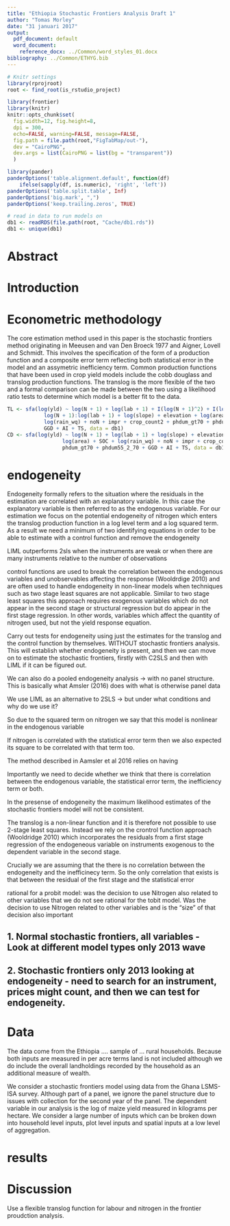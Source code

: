 ```yaml
---
title: "Ethiopia Stochastic Frontiers Analysis Draft 1"
author: "Tomas Morley"
date: "31 januari 2017"
output:
  pdf_document: default
  word_document:
    reference_docx: ../Common/word_styles_01.docx
bibliography: ../Common/ETHYG.bib
---
```


```r
# Knitr settings
library(rprojroot)
root <- find_root(is_rstudio_project)

library(frontier)
library(knitr)
knitr::opts_chunk$set(
  fig.width=12, fig.height=8,
  dpi = 300,
  echo=FALSE, warning=FALSE, message=FALSE,
  fig.path = file.path(root,"FigTabMap/out-"),
  dev = "CairoPNG",
  dev.args = list(CairoPNG = list(bg = "transparent"))
  )

library(pander)
panderOptions('table.alignment.default', function(df)
    ifelse(sapply(df, is.numeric), 'right', 'left'))
panderOptions('table.split.table', Inf)
panderOptions('big.mark', ",")
panderOptions('keep.trailing.zeros', TRUE)

# read in data to run models on
db1 <- readRDS(file.path(root, "Cache/db1.rds"))
db1 <- unique(db1)
```

# Abstract



# Introduction

# Econometric methodology

The core estimation method used in this paper is the stochastic frontiers method originating in Meeusen and van Den Broeck 1977 and Aigner, Lovell and Schmidt. This involves the specification of the form of a production function and a composite error term reflecting both statistical error in the model and an assymetric inefficiency term. Common production functions that have been used in crop yield models include the cobb douglass and translog production functions. The translog is the more flexible of the two and a formal comparison can be made between the two using a likelihood ratio tests to determine which model is a better fit to the data.

```r
TL <- sfa(log(yld) ~ log(N + 1) + log(lab + 1) + I(log(N + 1)^2) + I(log(lab + 1)^2) +
            log(N + 1):log(lab + 1) + log(slope) + elevation + log(area) + SOC +
            log(rain_wq) + noN + impr + crop_count2 + phdum_gt70 + phdum55_2_70 +
            GGD + AI + TS, data = db1)
CD <- sfa(log(yld) ~ log(N + 1) + log(lab + 1) + log(slope) + elevation +
                  log(area) + SOC + log(rain_wq) + noN + impr + crop_count2 +
                  phdum_gt70 + phdum55_2_70 + GGD + AI + TS, data = db1)
```

# endogeneity

Endogeneity formally refers to the situation where the residuals in the estimation are correlated with an explanatory variable. In this case the explanatory variable is then referred to as the endogenous variable. For our estimation we focus on the potential endogeneity of nitrogen which enters the translog production function in a log level term and a log squared term. As a result we need a minimum of two identifying equations in order to be able to estimate with a control function and remove the endogeneity

LIML outperforms 2sls when the instruments are weak or when there are many instruments relative to the number of observations

control functions are used to break the correlation between the endogenous variables and unobservables affecting the response (Wooldrdige 2010) and are often used to handle endogeneity in non-linear models when techniques such as two stage least squares are not applicable. Similar to two stage least squares this approach requires exogenous variables which do not appear in the second stage or structural regression but do appear in the first stage regression. In other words, variables which affect the quantity of nitrogen used, but not the yield response equation.

Carry out tests for endogeneity using just the estimates for the translog and the control function by themselves. WITHOUT stochastic frontiers analysis. This will establish whether endogeneity is present, and then we can move on to estimate the stochastic frontiers, firstly with C2SLS and then with LIML if it can be figured out.

We can also do a pooled endogeneity analysis -> with no panel structure. This is basically what Amsler (2016) does with what is otherwise panel data

We use LIML as an alternative to 2SLS -> but under what conditions and why do we use it?

So due to the squared term on nitrogen we say that this model is nonlinear in the endogenous variable

If nitrogen is correlated with the statistical error term then we also expected its square to be correlated with that term too.

The method described in Aamsler et al 2016 relies on having 

Importantly we need to decide whether we think that there is correlation between the endogenous variable, the statistical error term, the inefficiency term or both.

In the presense of endogeneity the maximum likelihood estimates of the stochastic frontiers model will not be consistent. 

The translog is a non-linear function and it is therefore not possible to use 2-stage least squares. Instead we rely on the crontrol function approach (Wooldridge 2010) which incorporates the residuals from a first stage regression of the endogeneous variable on instruments exogenous to the dependent variable in the second stage.

Crucially we are assuming that the there is no correlation between the endogeneity and the inefficinecy term. So the only correlation that exists is that between the residual of the first stage and the statistical error

rational for a probit model: was the decision to use Nitrogen also related to other variables that we do not see
rational for the tobit model. Was the decision to use Nitrogen related to other variables and is the "size" of that decision also important

## 1. Normal stochastic frontiers, all variables - Look at different model types only 2013 wave
## 2. Stochastic frontiers only 2013 looking at endogeneity - need to search for an instrument, prices might count, and then we can test for endogeneity.


# Data

The data come from the Ethiopia .... sample of ... rural households. 
Because both inputs are measured in per acre terms land is not included although we do include the overall landholdings recorded by the household as an additional measure of wealth.

We consider a stochastic frontiers model using data from the Ghana LSMS-ISA survey. Although part of a panel, we ignore the panel structure due to issues with collection for the second year of the panel. The dependent variable in our analysis is the log of maize yield measured in kilograms per hectare. We consider a large number of inputs which can be broken down into household level inputs, plot level inputs and spatial inputs at a low level of aggregation. 

# results

# Discussion

Use a flexible translog function for labour and nitrogen in the frontier proudction analysis. 

